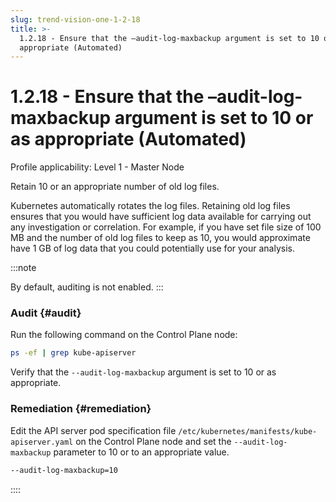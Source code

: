 ```yaml
---
slug: trend-vision-one-1-2-18
title: >-
  1.2.18 - Ensure that the –audit-log-maxbackup argument is set to 10 or as
  appropriate (Automated)
---
```

# 1.2.18 - Ensure that the –audit-log-maxbackup argument is set to 10 or as appropriate (Automated)

Profile applicability: Level 1 - Master Node

Retain 10 or an appropriate number of old log files.

Kubernetes automatically rotates the log files. Retaining old log files ensures that you would have sufficient log data available for carrying out any investigation or correlation. For example, if you have set file size of 100 MB and the number of old log files to keep as 10, you would approximate have 1 GB of log data that you could potentially use for your analysis.

:::note

By default, auditing is not enabled.
:::

### Audit {#audit}

Run the following command on the Control Plane node:

```bash
ps -ef | grep kube-apiserver
```

Verify that the `--audit-log-maxbackup` argument is set to 10 or as appropriate.

### Remediation {#remediation}

Edit the API server pod specification file `/etc/kubernetes/manifests/kube-apiserver.yaml` on the Control Plane node and set the `--audit-log-maxbackup` parameter to 10 or to an appropriate value.

```bash
--audit-log-maxbackup=10
```
::::
